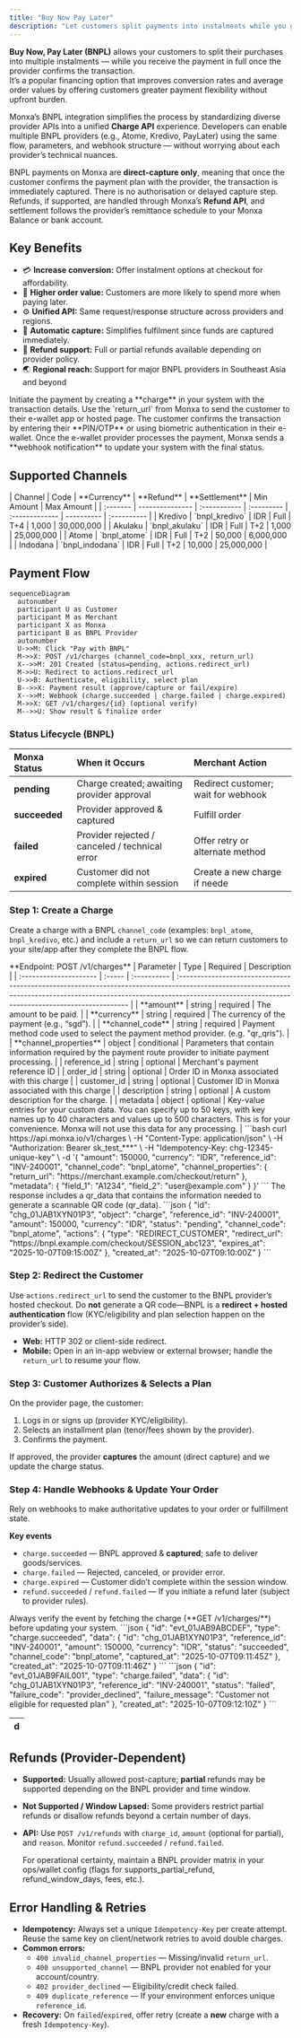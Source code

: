 ```yaml
---
title: "Buy Now Pay Later"
description: "Let customers split payments into instalments while you get paid once the provider confirms the transaction. "
---
```


**Buy Now, Pay Later (BNPL)** allows your customers to split their purchases into multiple instalments — while you receive the payment in full once the provider confirms the transaction.\
It’s a popular financing option that improves conversion rates and average order values by offering customers greater payment flexibility without upfront burden.

Monxa’s BNPL integration simplifies the process by standardizing diverse provider APIs into a unified **Charge API** experience. Developers can enable multiple BNPL providers (e.g., Atome, Kredivo, PayLater) using the same flow, parameters, and webhook structure — without worrying about each provider’s technical nuances.

BNPL payments on Monxa are **direct-capture only**, meaning that once the customer confirms the payment plan with the provider, the transaction is immediately captured. There is no authorisation or delayed capture step. Refunds, if supported, are handled through Monxa’s **Refund API**, and settlement follows the provider’s remittance schedule to your Monxa Balance or bank account.

## Key Benefits

- 💳 **Increase conversion:** Offer instalment options at checkout for affordability.
- 🛒 **Higher order value:** Customers are more likely to spend more when paying later.
- ⚙️ **Unified API:** Same request/response structure across providers and regions.
- 🧾 **Automatic capture:** Simplifies fulfilment since funds are captured immediately.
- 🔄 **Refund support:** Full or partial refunds available depending on provider policy.
- 🌏 **Regional reach:** Support for major BNPL providers in Southeast Asia and beyond

<Columns cols={2}>
  <Card title="1. Create a Charge" icon="star" iconType="solid" href="#">
    Initiate the payment by creating a **charge** in your system with the transaction details.
  </Card>
  <Card title="2. Redirect Customer to e-Wallet" icon="diamond-turn-right" iconType="solid" href="#">
    Use the `return_url` from Monxa to send the customer to their e-wallet app or hosted page.
  </Card>
  <Card title="3. Customer Authorizes Payment" icon="mobile-screen-button" iconType="solid" href="#">
    The customer confirms the transaction by entering their **PIN/OTP** or using biometric authentication in their e-wallet.
  </Card>
  <Card title="4. Handle Webhooks" icon="anchor" iconType="solid" href="#">
    Once the e-wallet provider processes the payment, Monxa sends a **webhook notification** to update your system with the final status.
  </Card>
</Columns>

## Supported Channels

<Tabs>
  <Tab title="🇮🇩 Indonesia">
    | Channel  | Code            | **Currency** | **Refund** | **Settlement** | Min Amount | Max  Amount |
    | :------- | --------------- | :----------- | :--------- | :------------- | ---------- | :---------- |
    | Kredivo  | `bnpl_kredivo`  | IDR          | Full       | T+4            | 1,000      | 30,000,000  |
    | Akulaku  | `bnpl_akulaku`  | IDR          | Full       | T+2            | 1,000      | 25,000,000  |
    | Atome    | `bnpl_atome`    | IDR          | Full       | T+2            | 50,000     | 6,000,000   |
    | Indodana | `bnpl_indodana` | IDR          | Full       | T+2            | 10,000     | 25,000,000  |
  </Tab>
</Tabs>

## Payment Flow

```mermaid
sequenceDiagram
  autonumber
  participant U as Customer
  participant M as Merchant
  participant X as Monxa
  participant B as BNPL Provider
  autonumber
  U->>M: Click "Pay with BNPL"
  M->>X: POST /v1/charges (channel_code=bnpl_xxx, return_url)
  X-->>M: 201 Created (status=pending, actions.redirect_url)
  M->>U: Redirect to actions.redirect_url
  U->>B: Authenticate, eligibility, select plan
  B-->>X: Payment result (approve/capture or fail/expire)
  X-->>M: Webhook (charge.succeeded | charge.failed | charge.expired)
  M->>X: GET /v1/charges/{id} (optional verify)
  M-->>U: Show result & finalize order
```

### Status Lifecycle (BNPL)

| Monxa Status  | When it Occurs                                 | Merchant Action                     |
| :------------ | :--------------------------------------------- | :---------------------------------- |
| **pending**   | Charge created; awaiting provider approval     | Redirect customer; wait for webhook |
| **succeeded** | Provider approved & captured                   | Fulfill order                       |
| **failed**    | Provider rejected / canceled / technical error | Offer retry or alternate method     |
| **expired**   | Customer did not complete within session       | Create a new charge if neede        |

### Step 1: Create a Charge

Create a charge with a BNPL `channel_code` (examples: `bnpl_atome`, `bnpl_kredivo`, etc.) and include a `return_url` so we can return customers to your site/app after they complete the BNPL flow.

<Tip>
  **Endpoint: POST /v1/charges**
</Tip>

<AccordionGroup>
  <Accordion title="Request Parameters" iconType="solid">
    | Parameter              | Type   | Required    | Description                                                                                                                                                                                                                   |
    | :--------------------- | :----- | :---------- | :---------------------------------------------------------------------------------------------------------------------------------------------------------------------------------------------------------------------------- |
    | **amount**             | string | required    | The amount to be paid.                                                                                                                                                                                                        |
    | **currency**           | string | required    | The currency of the payment (e.g., “sgd”).                                                                                                                                                                                    |
    | **channel_code**       | string | required    | Payment method code used to select the payment method provider.  (e.g. "qr_qris").                                                                                                                                            |
    | **channel_properties** | object | conditional | Parameters that contain information required by the payment route provider to initiate payment processing.                                                                                                                    |
    | reference_id           | string | optional    | Merchant's payment reference ID                                                                                                                                                                                               |
    | order_id               | string | optional    | Order ID in Monxa associated with this charge                                                                                                                                                                                 |
    | customer_id            | string | optional    | Customer ID in Monxa associated with this charge                                                                                                                                                                              |
    | description            | string | optional    | A custom description for the charge.                                                                                                                                                                                          |
    | metadata               | object | optional    | Key-value entries for your custom data.   You can specify up to 50 keys, with key names up to 40 characters and values up to 500 characters.   This is for your convenience. Monxa will not use this data for any processing. |
  </Accordion>
  <Accordion title="Request Example">
    ```bash
    curl https://api.monxa.io/v1/charges \
      -H "Content-Type: application/json" \
      -H "Authorization: Bearer sk_test_***" \
      -H "Idempotency-Key: chg-12345-unique-key" \
      -d '{
        "amount": 150000,
        "currency": "IDR",
        "reference_id": "INV-240001",
        "channel_code": "bnpl_atome",
        "channel_properties": {
          "return_url": "https://merchant.example.com/checkout/return"
        },
        "metadata": {
          "field_1": "A1234",
          "field_2": "user@example.com"
        }
      }'
    ```
  </Accordion>
  <Accordion title="Response Example">
    <Tip>
      The response includes a qr_data that contains the information needed to generate a scannable QR code (qr_data).
    </Tip>
    ```json
    {
      "id": "chg_01JAB1XYN01P3",
      "object": "charge",
      "reference_id": "INV-240001",
      "amount": 150000,
      "currency": "IDR",
      "status": "pending",
      "channel_code": "bnpl_atome",
      "actions": {
        "type": "REDIRECT_CUSTOMER",
        "redirect_url": "https://bnpl.example.com/checkout/SESSION_abc123",
        "expires_at": "2025-10-07T09:15:00Z"
      },
      "created_at": "2025-10-07T09:10:00Z"
    }
    ```
  </Accordion>
</AccordionGroup>

### Step 2: Redirect the Customer

Use `actions.redirect_url` to send the customer to the BNPL provider’s hosted checkout. Do **not** generate a QR code—BNPL is a **redirect + hosted authentication** flow (KYC/eligibility and plan selection happen on the provider’s side).

- **Web:** HTTP 302 or client-side redirect.
- **Mobile:** Open in an in-app webview or external browser; handle the `return_url` to resume your flow.

### Step 3: Customer Authorizes & Selects a Plan

On the provider page, the customer:

1. Logs in or signs up (provider KYC/eligibility).
2. Selects an installment plan (tenor/fees shown by the provider).
3. Confirms the payment.

If approved, the provider **captures** the amount (direct capture) and we update the charge status.

### Step 4: Handle Webhooks & Update Your Order

Rely on webhooks to make authoritative updates to your order or fulfillment state.

**Key events**

- `charge.succeeded` — BNPL approved & **captured**; safe to deliver goods/services.
- `charge.failed` — Rejected, canceled, or provider error.
- `charge.expired` — Customer didn’t complete within the session window.
- `refund.succeeded` / `refund.failed` — If you initiate a refund later (subject to provider rules).

<Tip>
  Always verify the event by fetching the charge (**GET /v1/charges/**) before updating your system.
</Tip>

<AccordionGroup>
  <Accordion title="Sample Webhook (charge.succeeded)">
    ```json
    {
    	"id": "evt_01JAB9ABCDEF",
    	"type": "charge.succeeded",
    	"data": {
    		"id": "chg_01JAB1XYN01P3",
    		"reference_id": "INV-240001",
    		"amount": 150000,
    		"currency": "IDR",
    		"status": "succeeded",
    		"channel_code": "bnpl_atome",
    		"captured_at": "2025-10-07T09:11:45Z"
    	},
    	"created_at": "2025-10-07T09:11:46Z"
    }
    ```
  </Accordion>
  <Accordion title="Sample Webhook (charge.failed)">
    ```json
    {
    	"id": "evt_01JAB9FAIL001",
    	"type": "charge.failed",
    	"data": {
    		"id": "chg_01JAB1XYN01P3",
    		"reference_id": "INV-240001",
    		"status": "failed",
    		"failure_code": "provider_declined",
    		"failure_message": "Customer not eligible for requested plan"
    	},
    	"created_at": "2025-10-07T09:12:10Z"
    }
    ```
  </Accordion>
</AccordionGroup>

| d |
| --- |

## Refunds (Provider-Dependent)

- **Supported:** Usually allowed post-capture; **partial** refunds may be supported depending on the BNPL provider and time window.
- **Not Supported / Window Lapsed:** Some providers restrict partial refunds or disallow refunds beyond a certain number of days.
- **API:** Use `POST /v1/refunds` with `charge_id`, `amount` (optional for partial), and `reason`. Monitor `refund.succeeded` / `refund.failed`.

  <Tip>
    For operational certainty, maintain a BNPL provider matrix in your ops/wallet config (flags for supports_partial_refund, refund_window_days, fees, etc.).
  </Tip>

## Error Handling & Retries

- **Idempotency:** Always set a unique `Idempotency-Key` per create attempt. Reuse the same key on client/network retries to avoid double charges.
- **Common errors:**
  - `400 invalid_channel_properties` — Missing/invalid `return_url`.
  - `400 unsupported_channel` — BNPL provider not enabled for your account/country.
  - `402 provider_declined` — Eligibility/credit check failed.
  - `409 duplicate_reference` — If your environment enforces unique `reference_id`.
- **Recovery:** On `failed`/`expired`, offer retry (create a **new** charge with a fresh `Idempotency-Key`).